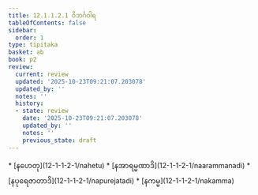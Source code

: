 ```yaml
---
title: 12.1.1.2.1 ဝိဘင်္ဂဝါရ
tableOfContents: false
sidebar:
  order: 1
type: tipitaka
basket: ab
book: p2
review:
  current: review
  updated: '2025-10-23T09:21:07.203078'
  updated_by: ''
  notes: ''
  history:
  - state: review
    date: '2025-10-23T09:21:07.203078'
    updated_by: ''
    notes: ''
    previous_state: draft
---
```



<ReviewStatus review={frontmatter.review} showDetails={true} />

<HypothesisAnnotation frontmatter={frontmatter} />

<DynamicBreadcrumb />



<TableOfContents book="p2" section="12.1.1.2.1">
* [နဟေတု](12-1-1-2-1/nahetu)
* [နအာရမ္မဏာဒိ](12-1-1-2-1/naarammanadi)
* [နပုရေဇာတာဒိ](12-1-1-2-1/napurejatadi)
* [နကမ္မ](12-1-1-2-1/nakamma)
</TableOfContents>